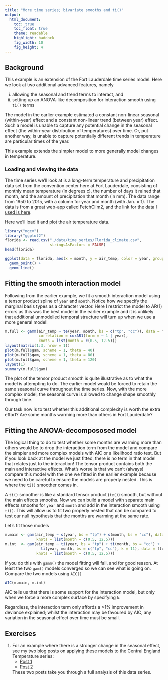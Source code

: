 ```yaml
---
title: "More time series; bivariate smooths and ti()"
output: 
  html_document:
    toc: true
    toc_float: true
    theme: readable
    highlight: haddock
    fig_width: 10
    fig_height: 4
---
```


## Background 

This example is an extension of the Fort Lauderdale time series model. Here we look at two additional advanced features, namely

i. allowing the seasonal and trend terms to interact, and
ii. setting up an ANOVA-like decomposition for interaction smooth using `ti()` terms

The model in the earlier example estimated a constant non-linear seasonal (within-year) effect and a constant non-linear trend (between year) effect. Such a model is unable to capture any potential change in the seasonal effect (the within-year distribution of temperatures) over time. Or, put another way, is unable to capture potentially different trends in temperature are particular times of the year.

This example extends the simpler model to more generally model changes in temperature.

### Loading and viewing the data

The time series we'll look at is a long-term temperature and precipitation
data set from the convention center here at Fort Lauderdale, consisting of 
monthly mean temperature (in degrees c), the number of days it rained that
month, and the amount of precipitation that month (in mm). The data range from
1950 to 2015, with a column for year and month (with Jan. = 1). The data is from
a great web-app called FetchClim2, and the link for the data [I used is
here](http://fetchclimate2.cloudapp.net/#page=geography&dm=values&t=years&v=airt(13,6,2,1),prate(12,7,2,1),wet(1)&y=1950:1:2015&dc=1,32,60,91,121,152,182,213,244,274,305,335,366&hc=0,24&p=26.099,-80.123,Point%201&ts=2016-07-17T21:57:11.213Z).

Here we'll load it and plot the air temperature data.

```r
library("mgcv")
library("ggplot2")
florida <- read.csv("./data/time_series/Florida_climate.csv",
                    stringsAsFactors = FALSE)
head(florida)

ggplot(data = florida, aes(x = month, y = air_temp, color = year, group = year)) +
  geom_point() +
  geom_line()
```

## Fitting the smooth interaction model

Following from the earlier example, we fit a smooth interaction model using a tensor product spline of `year` and `month`. Notice how we specify the marginal basis types as a character vector. Here I restrict the model to AR(1) errors as this was the best model in the earlier example and it is unlikely that additional unmodelled temporal structure will turn up when we use a more general model!

```r
m.full <- gamm(air_temp ~ te(year, month, bs = c("tp", "cc")), data = florida,
               correlation = corAR1(form = ~ 1 | year),
               knots = list(month = c(0.5, 12.5)))
layout(matrix(1:3, nrow = 1))
plot(m.full$gam, scheme = 1, theta = 40)
plot(m.full$gam, scheme = 1, theta = 80)
plot(m.full$gam, scheme = 1, theta = 120)
layout(1)
summary(m.full$gam)
```

The plot of the tensor product smooth is quite illustrative as to what the model is attempting to do. The earlier model would be forced to retain the same seasonal curve throughout the time series. Now, with the more complex model, the seasonal curve is allowed to change shape smoothly through time.

Our task now is to test whether this additional complexity is worth the extra effort? Are some months warming more than others in Fort Lauderdale?

## Fitting the ANOVA-decompososed model

The logical thing to do to test whether some months are warming more than others would be to drop the interaction term from the model and compare the simpler and more complex models with AIC or a likelihood ratio test. But if you look back at the model we just fitted, there is no term in that model that relates just to the interaction! The tensor product contains both the main and interactive effects. What's worse is that we can't (always) compare this model with the one we fitted in the earlier example because we need to be careful to ensure the models are properly nested. This is where the `ti()` smoother comes in.

A `ti()` smoother is like a standard tensor product (`te()`) smooth, but without the main effects smooths. Now we can build a model with separate main effects smooths for `year` and `month` and add in the interaction smooth using `ti()`. This will allow us to fit two properly nested that can be compared to test our null hypothesis that the months are warming at the same rate.

Let's fit those models

```r
m.main <- gam(air_temp ~ s(year, bs = "tp") + s(month, bs = "cc"), data = florida,
              knots = list(month = c(0.5, 12.5)))
m.int  <- gam(air_temp ~ ti(year, bs = "tp") + ti(month, bs = "cc") +
                ti(year, month, bs = c("tp", "cc"), k = 11), data = florida,
              knots = list(month = c(0.5, 12.5)))
```

If you do this with `gamm()` the model fitting will fail, and for good reason. At least the two `gam()` models converged so we can see what is going on. Compare the two models using `AIC()`

```r
AIC(m.main, m.int)
```

AIC tells us that there is some support for the interaction model, but only when we force a more complex surface by specifying `k`.

Regardless, the interaction term only affords a >1% improvement in deviance explained; whilst the interaction may be favoured by AIC, any variation in the seasonal effect over time must be small.

## Exercises

1. For an example where there is a stronger change in the seasonal effect, see my two blog posts on applying these models to the Central England Temperature series:
    - [Post 1](http://www.fromthebottomoftheheap.net/2015/11/21/climate-change-and-spline-interactions/)
    - [Post 2](http://www.fromthebottomoftheheap.net/2015/11/23/are-some-seasons-warming-more-than-others/)

    These two posts take you through a full analysis of this data series.
